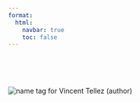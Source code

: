 ```yaml
---
format:
  html:
    navbar: true
    toc: false
---
```


</br>
</br>
</br>

<img src="/images/epps6356_homepage.png" class="nametag" alt="name tag for Vincent Tellez (author)"/>

